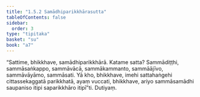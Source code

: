 ```yaml
---
title: "1.5.2 Samādhiparikkhārasutta"
tableOfContents: false
sidebar:
  order: 3
type: "tipitaka"
basket: "su"
book: "a7"
---
```



<DynamicBreadcrumb />

<Division number="45" book="a7" bookNo="16" page="428">

<Paragraph number="235" book="a7">
“Sattime, bhikkhave, samādhiparikkhārā. Katame satta? Sammādiṭṭhi, sammāsaṅkappo, sammāvācā, sammākammanto, sammāājīvo, sammāvāyāmo, sammāsati. Yā kho, bhikkhave, imehi sattahaṅgehi cittassekaggatā parikkhatā, ayaṃ vuccati, bhikkhave, ariyo sammāsamādhi saupaniso itipi saparikkhāro itipī”ti.

</Paragraph>
</Division>

<Paragraph number="236" type="center" book="a7">
Dutiyaṃ.
</Paragraph>